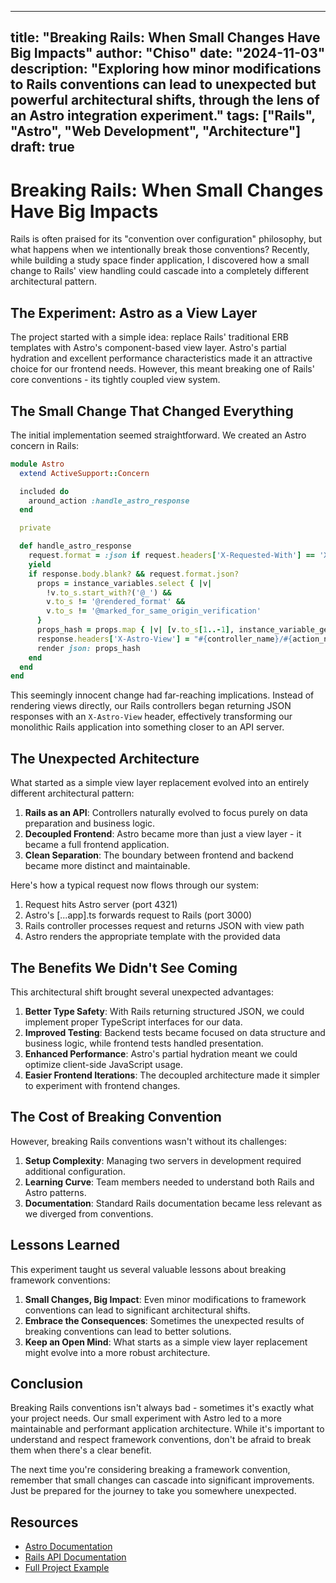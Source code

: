 

---
title: "Breaking Rails: When Small Changes Have Big Impacts"
author: "Chiso"
date: "2024-11-03"
description: "Exploring how minor modifications to Rails conventions can lead to unexpected but powerful architectural shifts, through the lens of an Astro integration experiment."
tags: ["Rails", "Astro", "Web Development", "Architecture"]
draft: true 
---

# Breaking Rails: When Small Changes Have Big Impacts

Rails is often praised for its "convention over configuration" philosophy, but what happens when we intentionally break those conventions? Recently, while building a study space finder application, I discovered how a small change to Rails' view handling could cascade into a completely different architectural pattern.

## The Experiment: Astro as a View Layer

The project started with a simple idea: replace Rails' traditional ERB templates with Astro's component-based view layer. Astro's partial hydration and excellent performance characteristics made it an attractive choice for our frontend needs. However, this meant breaking one of Rails' core conventions - its tightly coupled view system.

## The Small Change That Changed Everything

The initial implementation seemed straightforward. We created an Astro concern in Rails:

```ruby
module Astro
  extend ActiveSupport::Concern

  included do
    around_action :handle_astro_response
  end

  private

  def handle_astro_response
    request.format = :json if request.headers['X-Requested-With'] == 'XMLHttpRequest'
    yield
    if response.body.blank? && request.format.json?
      props = instance_variables.select { |v| 
        !v.to_s.start_with?('@_') && 
        v.to_s != '@rendered_format' && 
        v.to_s != '@marked_for_same_origin_verification' 
      }
      props_hash = props.map { |v| [v.to_s[1..-1], instance_variable_get(v)] }.to_h
      response.headers['X-Astro-View'] = "#{controller_name}/#{action_name}"
      render json: props_hash
    end
  end
end
```

This seemingly innocent change had far-reaching implications. Instead of rendering views directly, our Rails controllers began returning JSON responses with an `X-Astro-View` header, effectively transforming our monolithic Rails application into something closer to an API server.

## The Unexpected Architecture

What started as a simple view layer replacement evolved into an entirely different architectural pattern:

1. **Rails as an API**: Controllers naturally evolved to focus purely on data preparation and business logic.
2. **Decoupled Frontend**: Astro became more than just a view layer - it became a full frontend application.
3. **Clean Separation**: The boundary between frontend and backend became more distinct and maintainable.

Here's how a typical request now flows through our system:

1. Request hits Astro server (port 4321)
2. Astro's [...app].ts forwards request to Rails (port 3000)
3. Rails controller processes request and returns JSON with view path
4. Astro renders the appropriate template with the provided data

## The Benefits We Didn't See Coming

This architectural shift brought several unexpected advantages:

1. **Better Type Safety**: With Rails returning structured JSON, we could implement proper TypeScript interfaces for our data.
2. **Improved Testing**: Backend tests became focused on data structure and business logic, while frontend tests handled presentation.
3. **Enhanced Performance**: Astro's partial hydration meant we could optimize client-side JavaScript usage.
4. **Easier Frontend Iterations**: The decoupled architecture made it simpler to experiment with frontend changes.

## The Cost of Breaking Convention

However, breaking Rails conventions wasn't without its challenges:

1. **Setup Complexity**: Managing two servers in development required additional configuration.
2. **Learning Curve**: Team members needed to understand both Rails and Astro patterns.
3. **Documentation**: Standard Rails documentation became less relevant as we diverged from conventions.

## Lessons Learned

This experiment taught us several valuable lessons about breaking framework conventions:

1. **Small Changes, Big Impact**: Even minor modifications to framework conventions can lead to significant architectural shifts.
2. **Embrace the Consequences**: Sometimes the unexpected results of breaking conventions can lead to better solutions.
3. **Keep an Open Mind**: What starts as a simple view layer replacement might evolve into a more robust architecture.

## Conclusion

Breaking Rails conventions isn't always bad - sometimes it's exactly what your project needs. Our small experiment with Astro led to a more maintainable and performant application architecture. While it's important to understand and respect framework conventions, don't be afraid to break them when there's a clear benefit.

The next time you're considering breaking a framework convention, remember that small changes can cascade into significant improvements. Just be prepared for the journey to take you somewhere unexpected.

## Resources

- [Astro Documentation](https://docs.astro.build)
- [Rails API Documentation](https://api.rubyonrails.org)
- [Full Project Example](https://github.com/yourusername/rails-astro-example)